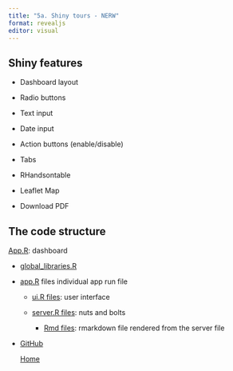 ```yaml
---
title: "5a. Shiny tours - NERW"
format: revealjs
editor: visual
---
```


## Shiny features

-   Dashboard layout

-   Radio buttons

-   Text input

-   Date input

-   Action buttons (enable/disable)

-   Tabs

-   RHandsontable

-   Leaflet Map

-   Download PDF

## The code structure

[App.R]{.underline}: dashboard

-   [global_libraries.R]{.underline}

-   [app.R]{.underline} files individual app run file

    -   [ui.R files]{.underline}: user interface

    -   [server.R files]{.underline}: nuts and bolts

        -   [Rmd files]{.underline}: rmarkdown file rendered from the server file

-   [GitHub](https://github.com/NEFSC/READ-PSB-LWT-narwss_rwsas_apps)

    ::: footer
    [Home](https://leahcrowe.github.io/Shiny_SMM22_workshop/)
    :::
